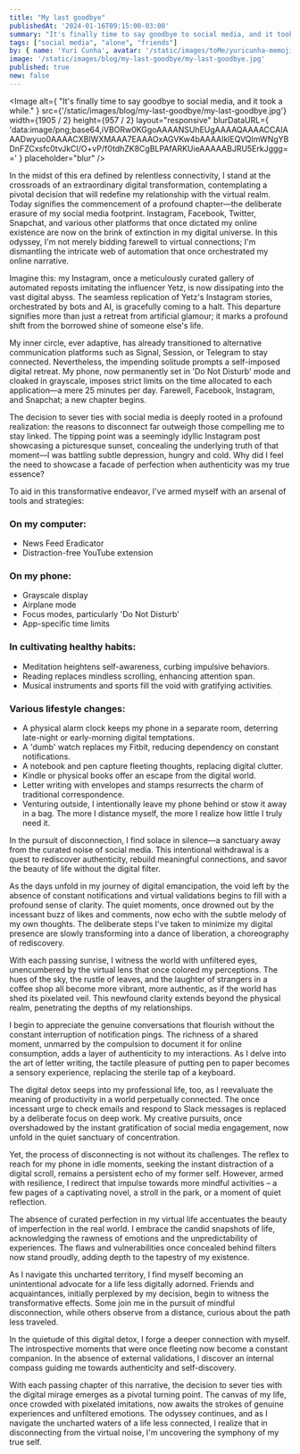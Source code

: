 ```yaml
---
title: "My last goodbye"
publishedAt: '2024-01-16T09:15:00-03:00'
summary: "It's finally time to say goodbye to social media, and it took a while."
tags: ["social media", "alone", "friends"]
by: { name: 'Yuri Cunha', avatar: '/static/images/toMe/yuricunha-memoji.png' }
image: '/static/images/blog/my-last-goodbye/my-last-goodbye.jpg'
published: true
new: false
---
```


<Image
  alt={
    "It's finally time to say goodbye to social media, and it took a while."
  }
  src={'/static/images/blog/my-last-goodbye/my-last-goodbye.jpg'}
  width={1905 / 2}
  height={957 / 2}
  layout="responsive"
  blurDataURL={
    'data:image/png;base64,iVBORw0KGgoAAAANSUhEUgAAAAQAAAACCAIAAADwyuo0AAAACXBIWXMAAA7EAAAOxAGVKw4bAAAAIklEQVQImWNgYBDnFZCxsfc0tvJkCI/O+vP/f0tdhZK8CgBLPAfARKUieAAAAABJRU5ErkJggg=='
  }
  placeholder="blur"
/>

In the midst of this era defined by relentless connectivity, I stand at the crossroads of an extraordinary digital transformation, contemplating a pivotal decision that will redefine my relationship with the virtual realm. Today signifies the commencement of a profound chapter—the deliberate erasure of my social media footprint. Instagram, Facebook, Twitter, Snapchat, and various other platforms that once dictated my online existence are now on the brink of extinction in my digital universe. In this odyssey, I'm not merely bidding farewell to virtual connections; I'm dismantling the intricate web of automation that once orchestrated my online narrative.

Imagine this: my Instagram, once a meticulously curated gallery of automated reposts imitating the influencer Yetz, is now dissipating into the vast digital abyss. The seamless replication of Yetz's Instagram stories, orchestrated by bots and AI, is gracefully coming to a halt. This departure signifies more than just a retreat from artificial glamour; it marks a profound shift from the borrowed shine of someone else's life.

My inner circle, ever adaptive, has already transitioned to alternative communication platforms such as Signal, Session, or Telegram to stay connected. Nevertheless, the impending solitude prompts a self-imposed digital retreat. My phone, now permanently set in 'Do Not Disturb' mode and cloaked in grayscale, imposes strict limits on the time allocated to each application—a mere 25 minutes per day. Farewell, Facebook, Instagram, and Snapchat; a new chapter begins.

The decision to sever ties with social media is deeply rooted in a profound realization: the reasons to disconnect far outweigh those compelling me to stay linked. The tipping point was a seemingly idyllic Instagram post showcasing a picturesque sunset, concealing the underlying truth of that moment—I was battling subtle depression, hungry and cold. Why did I feel the need to showcase a facade of perfection when authenticity was my true essence?

To aid in this transformative endeavor, I've armed myself with an arsenal of tools and strategies:

### On my computer:
- News Feed Eradicator
- Distraction-free YouTube extension

### On my phone:
- Grayscale display
- Airplane mode
- Focus modes, particularly 'Do Not Disturb'
- App-specific time limits

### In cultivating healthy habits:
- Meditation heightens self-awareness, curbing impulsive behaviors.
- Reading replaces mindless scrolling, enhancing attention span.
- Musical instruments and sports fill the void with gratifying activities.

### Various lifestyle changes:
- A physical alarm clock keeps my phone in a separate room, deterring late-night or early-morning digital temptations.
- A 'dumb' watch replaces my Fitbit, reducing dependency on constant notifications.
- A notebook and pen capture fleeting thoughts, replacing digital clutter.
- Kindle or physical books offer an escape from the digital world.
- Letter writing with envelopes and stamps resurrects the charm of traditional correspondence.
- Venturing outside, I intentionally leave my phone behind or stow it away in a bag. The more I distance myself, the more I realize how little I truly need it.

In the pursuit of disconnection, I find solace in silence—a sanctuary away from the curated noise of social media. This intentional withdrawal is a quest to rediscover authenticity, rebuild meaningful connections, and savor the beauty of life without the digital filter.

As the days unfold in my journey of digital emancipation, the void left by the absence of constant notifications and virtual validations begins to fill with a profound sense of clarity. The quiet moments, once drowned out by the incessant buzz of likes and comments, now echo with the subtle melody of my own thoughts. The deliberate steps I've taken to minimize my digital presence are slowly transforming into a dance of liberation, a choreography of rediscovery.

With each passing sunrise, I witness the world with unfiltered eyes, unencumbered by the virtual lens that once colored my perceptions. The hues of the sky, the rustle of leaves, and the laughter of strangers in a coffee shop all become more vibrant, more authentic, as if the world has shed its pixelated veil. This newfound clarity extends beyond the physical realm, penetrating the depths of my relationships.

I begin to appreciate the genuine conversations that flourish without the constant interruption of notification pings. The richness of a shared moment, unmarred by the compulsion to document it for online consumption, adds a layer of authenticity to my interactions. As I delve into the art of letter writing, the tactile pleasure of putting pen to paper becomes a sensory experience, replacing the sterile tap of a keyboard.

The digital detox seeps into my professional life, too, as I reevaluate the meaning of productivity in a world perpetually connected. The once incessant urge to check emails and respond to Slack messages is replaced by a deliberate focus on deep work. My creative pursuits, once overshadowed by the instant gratification of social media engagement, now unfold in the quiet sanctuary of concentration.

Yet, the process of disconnecting is not without its challenges. The reflex to reach for my phone in idle moments, seeking the instant distraction of a digital scroll, remains a persistent echo of my former self. However, armed with resilience, I redirect that impulse towards more mindful activities – a few pages of a captivating novel, a stroll in the park, or a moment of quiet reflection.

The absence of curated perfection in my virtual life accentuates the beauty of imperfection in the real world. I embrace the candid snapshots of life, acknowledging the rawness of emotions and the unpredictability of experiences. The flaws and vulnerabilities once concealed behind filters now stand proudly, adding depth to the tapestry of my existence.

As I navigate this uncharted territory, I find myself becoming an unintentional advocate for a life less digitally adorned. Friends and acquaintances, initially perplexed by my decision, begin to witness the transformative effects. Some join me in the pursuit of mindful disconnection, while others observe from a distance, curious about the path less traveled.

In the quietude of this digital detox, I forge a deeper connection with myself. The introspective moments that were once fleeting now become a constant companion. In the absence of external validations, I discover an internal compass guiding me towards authenticity and self-discovery.

With each passing chapter of this narrative, the decision to sever ties with the digital mirage emerges as a pivotal turning point. The canvas of my life, once crowded with pixelated imitations, now awaits the strokes of genuine experiences and unfiltered emotions. The odyssey continues, and as I navigate the uncharted waters of a life less connected, I realize that in disconnecting from the virtual noise, I'm uncovering the symphony of my true self.